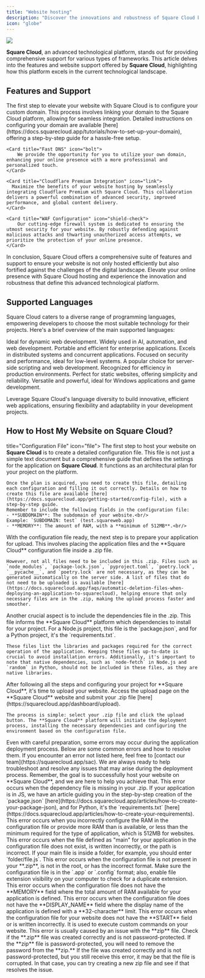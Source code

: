 ```yaml
---
title: "Website hosting"
description: "Discover the innovations and robustness of Square Cloud by exploring the website hosting features and support provided by the platform."
icon: "globe"
---
```


<img src="/images/services/sites.png" />

**Square Cloud**, an advanced technological platform, stands out for providing comprehensive support for various types of frameworks. This article delves into the features and website support offered by **Square Cloud**, highlighting how this platform excels in the current technological landscape.

## Features and Support

<CardGroup cols={1}>
    <Card title="Domain Configuration" icon="globe" href="https://docs.squarecloud.app/tutorials/how-to-set-up-your-domain">
      The first step to elevate your website with Square Cloud is to configure your custom domain. This process involves linking your domain to the Square Cloud platform, allowing for seamless integration. Detailed instructions on configuring your domain are available [here](https://docs.squarecloud.app/tutorials/how-to-set-up-your-domain), offering a step-by-step guide for a hassle-free setup.
    </Card>

    <Card title="Fast DNS" icon="bolt">
        We provide the opportunity for you to utilize your own domain, enhancing your online presence with a more professional and personalized touch.
    </Card>

    <Card title="Cloudflare Premium Integration" icon="link">
      Maximize the benefits of your website hosting by seamlessly integrating Cloudflare Premium with Square Cloud. This collaboration delivers a powerful combination of advanced security, improved performance, and global content delivery.
    </Card>

    <Card title="WAF Configuration" icon="shield-check">
        Our cutting-edge firewall system is dedicated to ensuring the utmost security for your website. By robustly defending against malicious attacks and thwarting unauthorized access attempts, we prioritize the protection of your online presence.
    </Card>
</CardGroup>

In conclusion, Square Cloud offers a comprehensive suite of features and support to ensure your website is not only hosted efficiently but also fortified against the challenges of the digital landscape. Elevate your online presence with Square Cloud hosting and experience the innovation and robustness that define this advanced technological platform.

## Supported Languages

Square Cloud caters to a diverse range of programming languages, empowering developers to choose the most suitable technology for their projects. Here's a brief overview of the main supported languages:

<CardGroup cols={3}>
  <Card title="Node.js" icon="node-js" href="https://docs.squarecloud.app/articles/getting-started-with-nodejs">
    Ideal for dynamic web development.
  </Card>

  <Card title="Python" icon="python" href="https://docs.squarecloud.app/articles/getting-started-with-python">
    Widely used in AI, automation, and web development.
  </Card>

  <Card title="Java" icon="java" href="https://docs.squarecloud.app/articles/getting-started-with-java">
    Portable and efficient for enterprise applications.
  </Card>

  <Card title="Elixir" icon="droplet" href="https://docs.squarecloud.app/articles/getting-started-with-elixir">
    Excels in distributed systems and concurrent applications.
  </Card>

  <Card title="Rust" icon="rust" href="https://docs.squarecloud.app/articles/getting-started-with-rust">
    Focused on security and performance, ideal for low-level systems.
  </Card>

  <Card title="PHP" icon="php" href="https://docs.squarecloud.app/articles/getting-started-with-php">
    A popular choice for server-side scripting and web development.
  </Card>

  <Card title="Go" icon="golang" href="https://docs.squarecloud.app/articles/getting-started-with-go">
    Recognized for efficiency in production environments.
  </Card>

  <Card title="HTML/CSS" icon="html5">
    Perfect for static websites, offering simplicity and reliability.
  </Card>

  <Card title="C#" icon="c" href="https://docs.squarecloud.app/articles/getting-started-with-csharp">
    Versatile and powerful, ideal for Windows applications and game development.
  </Card>
</CardGroup>

Leverage Square Cloud's language diversity to build innovative, efficient web applications, ensuring flexibility and adaptability in your development projects.

## How to Host My Website on Square Cloud?
<Steps>
  <Step

 title="Configuration File" icon="file">
    The first step to host your website on **Square Cloud** is to create a detailed configuration file. This file is not just a simple text document but a comprehensive guide that defines the settings for the application on **Square Cloud**. It functions as an architectural plan for your project on the platform.

    Once the plan is acquired, you need to create this file, detailing each configuration and filling it out correctly. Details on how to create this file are available [here](https://docs.squarecloud.app/getting-started/config-file), with a step-by-step guide.
    Remember to include the following fields in the configuration file:
    - **SUBDOMAIN**: The subdomain of your website.<br/>
    Example: `SUBDOMAIN: test` (test.squareweb.app)
    - **MEMORY**: The amount of RAM, with a **minimum of 512MB**.<br/>
  </Step>
  <Step title="ZIP File Creation" icon="file-zip">
    With the configuration file ready, the next step is to prepare your application for upload. This involves placing the application files and the **Square Cloud** configuration file inside a .zip file.

    However, not all files need to be included in this .zip. Files such as `node_modules`, `package-lock.json`, `pyproject.toml`, `poetry.lock`, `__pycache__`, and `poetry.lock` are not necessary, as they can be generated automatically on the server side. A list of files that do not need to be uploaded is available [here](https://docs.squarecloud.app/faqs/automatic-deletion-files-when-deploying-an-application-to-squarecloud), helping ensure that only necessary files are in the .zip, making the upload process faster and smoother.
  </Step>
  <Step title="Dependencies File" icon="box">
    Another crucial aspect is to include the dependencies file in the .zip. This file informs the **Square Cloud** platform which dependencies to install for your project. For a Node.js project, this file is the `package.json`, and for a Python project, it's the `requirements.txt`.

    These files list the libraries and packages required for the correct operation of the application. Keeping these files up-to-date is crucial to avoid installation errors. Additionally, it's important to note that native dependencies, such as `node-fetch` in Node.js and `random` in Python, should not be included in these files, as they are native libraries.
  </Step>
  <Step title="Website Upload" icon="arrow-up">
    After following all the steps and configuring your project for **Square Cloud**, it's time to upload your website. Access the upload page on the **Square Cloud** website and submit your .zip file [here](https://squarecloud.app/dashboard/upload).

    The process is simple: select your .zip file and click the upload button. The **Square Cloud** platform will initiate the deployment process, installing the necessary dependencies and configuring the environment based on the configuration file.
  </Step>
  <Step title="Common Errors During Application Deployment" icon="x">
  <Warning>Even with careful preparation, some errors may occur during the application deployment process. Below are some common errors and how to resolve them. If you encounter an error not listed here, feel free to [contact our team](https://squarecloud.app/sac). We are always ready to help troubleshoot and resolve any issues that may arise during the deployment process. Remember, the goal is to successfully host your website on **Square Cloud**, and we are here to help you achieve that.</Warning>
<AccordionGroup>
  <Accordion title="INVALID_DEPENDENCY" icon="box">
    This error occurs when the dependency file is missing in your .zip. If your application is in JS, we have an article guiding you in the step-by-step creation of the `package.json` [here](https://docs.squarecloud.app/articles/how-to-create-your-package-json), and for Python, it's the `requirements.txt` [here](https://docs.squarecloud.app/articles/how-to-create-your-requirements).
  </Accordion>
  <Accordion title="FEW_MEMORY" icon="memory">
    This error occurs when you incorrectly configure the RAM in the configuration file or provide more RAM than is available, or less than the minimum required for the type of application, which is 512MB for websites.
  </Accordion>
  <Accordion title="INVALID_MAIN" icon="file-code">
    This error occurs when the file defined as "main" for your application in the configuration file does not exist, is written incorrectly, or the path is incorrect. If your main file is inside a folder, for example, you should enter `folder/file.js`.
  </Accordion>
  <Accordion title="MISSING_CONFIG" icon="file-signature">
    This error occurs when the configuration file is not present in your **.zip**, is not in the root, or has the incorrect format. Make sure the configuration file is in the `.app` or `.config` format; also, enable file extension visibility on your computer to check for a duplicate extension.
  </Accordion>
  <Accordion title="MISSING_MEMORY" icon="memory">
    This error occurs when the configuration file does not have the **MEMORY** field where the total amount of RAM available for your application is defined.
  </Accordion>
  <Accordion title="INVALID_DISPLAY_NAME" icon="file">
    This error occurs when the configuration file does not have the **DISPLAY_NAME** field where the display name of the application is defined with a **32-character** limit.
  </Accordion>
  <Accordion title="INVALID_START" icon="terminal">
    This error occurs when the configuration file for your website does not have the **START** field or is written incorrectly. It is used to execute custom commands on your website.
  </Accordion>
  <Accordion title="FAILED_UPLOAD" icon="x">
    This error is usually caused by an issue with the **zip** file. Check if the **.zip** file was created correctly and is not password-protected. If the **zip** file is password-protected, you will need to remove the password from the **zip.** If the file was created correctly and is not password-protected, but you still receive this error, it may be that the file is corrupted. In that case, you can try creating a new zip file and see if that resolves the issue.
  </Accordion>
</AccordionGroup>

  </Step>
</Steps>
